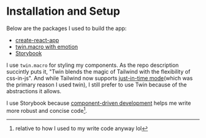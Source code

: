 
<Meta title="Introduction/Installation" />

# Installation and Setup

Below are the packages I used to build the app:
- [create-react-app](https://reactjs.org/docs/create-a-new-react-app.html)
- [twin.macro with emotion](https://github.com/ben-rogerson/twin.examples/tree/master/cra-emotion)
- [Storybook](https://storybook.js.org/docs/react/get-started/install)

I use `twin.macro` for styling my components. As the repo description succintly puts it,
"Twin blends the magic of Tailwind with the flexibility of css-in-js". And while Tailwind
now supports [just-in-time mode](https://tailwindcss.com/docs/just-in-time-mode)(which was the
primary reason I used twin), I still prefer to use Twin because of the abstractions it allows.

I use Storybook because [component-driven development](https://www.componentdriven.org) helps
me write more robust and concise code[^1].

[^1]: relative to how I used to my write code anyway lol